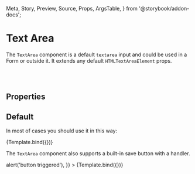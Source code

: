 <!---Badge.stories.mdx --->

  Meta,
  Story,
  Preview,
  Source,
  Props,
  ArgsTable,
} from '@storybook/addon-docs';


<Meta title="Components/Elements/TextArea" component={TextArea} />


# Text Area

<Source language="jsx" code="import { TextArea } from 'bycoders-ui-react'" />

The `TextArea` component is a default `textarea` input and could be used in a Form or
outside it. It extends any default `HTMLTextAreaElement` props.

<br></br>

## Properties

<ArgsTable of={TextArea} />

## Default

In most of cases you should use it in this way:

<Preview>
  <Story
    name="Default"
    args={{
      label: 'Some Label',
      name: 'input-name',
      caption: 'Some Caption',
    }}
  >
    {Template.bind({})}
  </Story>
</Preview>

<ArgsTable story="Default" />

The `TextArea` component also supports a built-in save button with a handler.

<Preview>
  <Story
    name="Save Button"
    args={{
      label: 'Some Label',
      name: 'input-name',
      caption: 'Some Caption',
      enableButton: true,
      labelButton: 'Save',
      onSave: () => alert('button triggered'),
    }}
  >
    {Template.bind({})}
  </Story>
</Preview>

<ArgsTable story="Save Button" />
